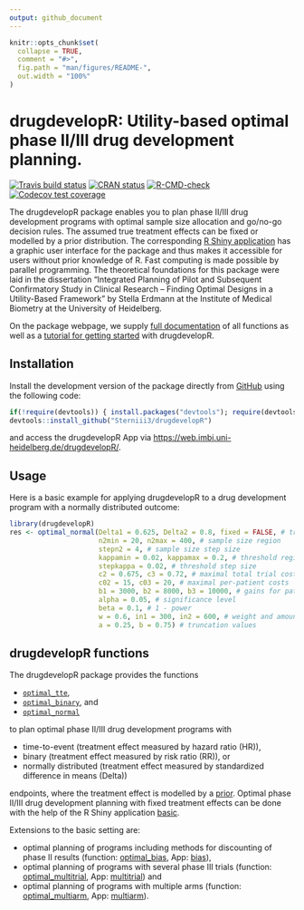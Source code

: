 ```yaml
---
output: github_document
---
```


<!-- README.md is generated from README.Rmd. Please edit that file -->

```r
knitr::opts_chunk$set(
  collapse = TRUE,
  comment = "#>",
  fig.path = "man/figures/README-",
  out.width = "100%"
)
```

# drugdevelopR: Utility-based optimal phase II/III drug development planning.

<!-- badges: start -->
[![Travis build status](https://travis-ci.com/Sterniii3/drugdevelopR.svg?branch=master)](https://travis-ci.com/Sterniii3/drugdevelopR)
[![CRAN status](https://www.r-pkg.org/badges/version/drugdevelopR)](https://CRAN.R-project.org/package=drugdevelopR)
[![R-CMD-check](https://github.com/Sterniii3/drugdevelopR/workflows/R-CMD-check/badge.svg)](https://github.com/Sterniii3/drugdevelopR/actions)
[![Codecov test coverage](https://codecov.io/gh/Sterniii3/drugdevelopR/branch/master/graph/badge.svg)](https://app.codecov.io/gh/Sterniii3/drugdevelopR?branch=master)
<!-- badges: end -->

The drugdevelopR package enables you to plan phase II/III drug development programs with optimal sample size allocation and go/no-go decision rules. The assumed true treatment effects can be fixed or modelled by a prior distribution. The corresponding [R Shiny application](https://web.imbi.uni-heidelberg.de/drugdevelopR/) has a graphic user interface for the package and thus makes it accessible for users without prior knowledge of R. Fast computing is made possible by parallel programming. The theoretical foundations for this package were laid in the dissertation  "Integrated Planning of Pilot and Subsequent Confirmatory Study in Clinical Research – Finding Optimal Designs in a Utility-Based Framework"  by Stella Erdmann at the Institute of Medical Biometry at the University of Heidelberg.

On the package webpage, we supply [full documentation](https://sterniii3.github.io/drugdevelopR/reference/index.html) of all functions as well as a [tutorial for getting started](https://sterniii3.github.io/drugdevelopR/vignettes/introduction-to-drugdevelopr.html) with drugdevelopR.

## Installation

Install the development version of the package directly from [GitHub](https://github.com/Sterniii3/drugdevelopR/) using the following code:
```r
if(!require(devtools)) { install.packages("devtools"); require(devtools)} 
devtools::install_github("Sterniii3/drugdevelopR")
````
and access the drugdevelopR App via [https://web.imbi.uni-heidelberg.de/drugdevelopR/](https://web.imbi.uni-heidelberg.de/drugdevelopR/).

## Usage

Here is a basic example for applying drugdevelopR to a drug development program with a normally distributed outcome:
```r
library(drugdevelopR)
res <- optimal_normal(Delta1 = 0.625, Delta2 = 0.8, fixed = FALSE, # treatment effect
                      n2min = 20, n2max = 400, # sample size region
                      stepn2 = 4, # sample size step size
                      kappamin = 0.02, kappamax = 0.2, # threshold region
                      stepkappa = 0.02, # threshold step size
                      c2 = 0.675, c3 = 0.72, # maximal total trial costs
                      c02 = 15, c03 = 20, # maximal per-patient costs
                      b1 = 3000, b2 = 8000, b3 = 10000, # gains for patients
                      alpha = 0.05, # significance level
                      beta = 0.1, # 1 - power
                      w = 0.6, in1 = 300, in2 = 600, # weight and amount of information
                      a = 0.25, b = 0.75) # truncation values
```

## drugdevelopR functions
The drugdevelopR package provides the functions

* [`optimal_tte`](https://sterniii3.github.io/drugdevelopR/reference/optimal_tte.html),
* [`optimal_binary`](https://sterniii3.github.io/drugdevelopR/reference/optimal_binary.html), and
* [`optimal_normal`](https://sterniii3.github.io/drugdevelopR/reference/optimal_normal.html)

to plan optimal phase II/III drug development programs with

* time-to-event (treatment effect measured by hazard ratio (HR)),
* binary (treatment effect measured by risk ratio (RR)), or
* normally distributed (treatment effect measured by standardized difference in means (Delta))

endpoints, where the treatment effect is modelled by a [prior](https://web.imbi.uni-heidelberg.de/prior/). Optimal phase II/III drug development planning with fixed treatment effects can be done with the help of the R Shiny application [basic](https://web.imbi.uni-heidelberg.de/basic/).

Extensions to the basic setting are:

* optimal planning of programs including methods for discounting of phase II results (function: [optimal_bias](https://sterniii3.github.io/drugdevelopR/reference/optimal_bias.html), App: [bias](https://web.imbi.uni-heidelberg.de/bias/)),
* optimal planning of programs with several phase III trials (function: [optimal_multitrial](https://sterniii3.github.io/drugdevelopR/reference/optimal_multitrial.html), App: [multitrial](https://web.imbi.uni-heidelberg.de/multitrial/)) and
* optimal planning of programs with multiple arms (function: [optimal_multiarm](https://sterniii3.github.io/drugdevelopR/reference/optimal_multiarm.html), App: [multiarm](https://web.imbi.uni-heidelberg.de/multiarm/)).
